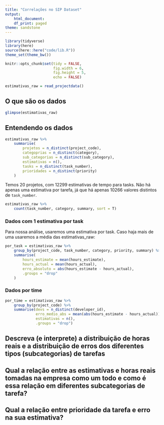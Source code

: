 ```yaml
---
title: "Correlações no SIP Dataset"
output:
    html_document:
    df_print: paged
theme: sandstone
---
```


```r
library(tidyverse)
library(here)
source(here::here("code/lib.R"))
theme_set(theme_bw())

knitr::opts_chunk$set(tidy = FALSE,
                      fig.width = 6,
                      fig.height = 5,
                      echo = FALSE)

```

```r
estimativas_raw = read_projectdata()
```

## O que são os dados

```r
glimpse(estimativas_raw)
```

## Entendendo os dados

```r
estimativas_raw %>% 
    summarise(
        projetos = n_distinct(project_code), 
        categoprias = n_distinct(category), 
        sub_categorias = n_distinct(sub_category), 
        estimativas = n(), 
        tasks = n_distinct(task_number), 
        prioridades = n_distinct(priority)
    )
```

Temos 20 projetos, com 12299 estimativas de tempo para tasks. Não há apenas uma estimativa por tarefa, já que há apenas 10266 valores distintos de `task_number`.

```r
estimativas_raw %>% 
    count(task_number, category, summary, sort = T)
```


### Dados com 1 estimativa por task

Para nossa análise, usaremos uma estimativa por task. Caso haja mais de uma usaremos a média das estimativas_raw:

```r
por_task = estimativas_raw %>%
    group_by(project_code, task_number, category, priority, summary) %>%
    summarise(
        hours_estimate = mean(hours_estimate),
        hours_actual = mean(hours_actual),
        erro_absoluto = abs(hours_estimate - hours_actual),
        .groups = "drop"
    ) 
```


### Dados por time

```r
por_time = estimativas_raw %>% 
    group_by(project_code) %>% 
    summarise(devs = n_distinct(developer_id),
              erro_medio_abs = mean(abs(hours_estimate - hours_actual)), 
              estimativas = n(), 
              .groups = "drop")
```

## Descreva (e interprete) a distribuição de horas reais e a distribuição de erros dos diferentes tipos (subcategorias) de tarefas


## Qual a relação entre as estimativas e horas reais tomadas na empresa como um todo e como é essa relação em diferentes subcategorias de tarefa?


## Qual a relação entre prioridade da tarefa e erro na sua estimativa?
